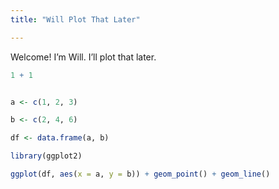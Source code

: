 ---
title: "Will Plot That Later"

---



Welcome! I'm Will. I'll plot that later.

```{r}
1 + 1


a <- c(1, 2, 3)

b <- c(2, 4, 6)

df <- data.frame(a, b)

library(ggplot2)

ggplot(df, aes(x = a, y = b)) + geom_point() + geom_line()


```
